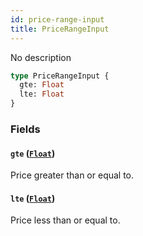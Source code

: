 ```yaml
---
id: price-range-input
title: PriceRangeInput
---
```


No description

```graphql
type PriceRangeInput {
  gte: Float
  lte: Float
}
```

### Fields

#### `gte` ([`Float`](/developer/api-reference/scalars/float.mdx))

Price greater than or equal to.

#### `lte` ([`Float`](/developer/api-reference/scalars/float.mdx))

Price less than or equal to.
